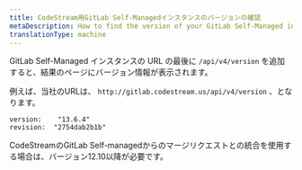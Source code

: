 ```yaml
---
title: CodeStream用GitLab Self-Managedインスタンスのバージョンの確認
metaDescription: How to find the version of your GitLab Self-Managed instance.
translationType: machine
---
```


GitLab Self-Managed インスタンスの URL の最後に `/api/v4/version` を追加すると、結果のページにバージョン情報が表示されます。

例えば、当社のURLは、 `http://gitlab.codestream.us/api/v4/version` 、となります。

```
version:	"13.6.4"
revision:  "2754dab2b1b"
```

CodeStreamのGitLab Self-managedからのマージリクエストとの統合を使用する場合は、バージョン12.10以降が必要です。
